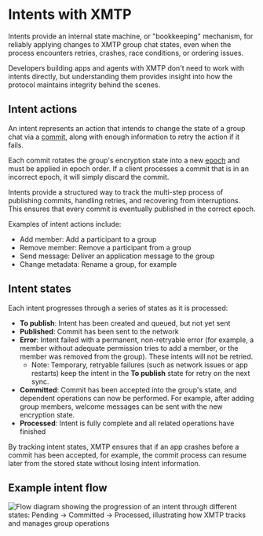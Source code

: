 # Intents with XMTP

Intents provide an internal state machine, or "bookkeeping" mechanism, for reliably applying changes to XMTP group chat states, even when the process encounters retries, crashes, race conditions, or ordering issues.

Developers building apps and agents with XMTP don't need to work with intents directly, but understanding them provides insight into how the protocol maintains integrity behind the scenes.

## Intent actions

An intent represents an action that intends to change the state of a group chat via a [commit](/protocol/envelope-types#commit-messages), along with enough information to retry the action if it fails.

Each commit rotates the group's encryption state into a new [epoch](/protocol/epochs) and must be applied in epoch order. If a client processes a commit that is in an incorrect epoch, it will simply discard the commit.

Intents provide a structured way to track the multi-step process of publishing commits, handling retries, and recovering from interruptions. This ensures that every commit is eventually published in the correct epoch.

Examples of intent actions include:

- Add member: Add a participant to a group
- Remove member: Remove a participant from a group
- Send message: Deliver an application message to the group
- Change metadata: Rename a group, for example

## Intent states

Each intent progresses through a series of states as it is processed:

- **To publish**: Intent has been created and queued, but not yet sent
- **Published**: Commit has been sent to the network
- **Error**: Intent failed with a permanent, non-retryable error (for example, a member without adequate permission tries to add a member, or the member was removed from the group). These intents will not be retried.
  - Note: Temporary, retryable failures (such as network issues or app restarts) keep the intent in the **To publish** state for retry on the next sync.
- **Committed**: Commit has been accepted into the group's state, and dependent operations can now be performed. For example, after adding group members, welcome messages can be sent with the new encryption state.
- **Processed**: Intent is fully complete and all related operations have finished

By tracking intent states, XMTP ensures that if an app crashes before a commit has been accepted, for example, the commit process can resume later from the stored state without losing intent information.

## Example intent flow

![Flow diagram showing the progression of an intent through different states: Pending → Committed → Processed, illustrating how XMTP tracks and manages group operations](https://raw.githubusercontent.com/xmtp/docs-xmtp-org/refs/heads/main/docs/pages/img/intents-flow.png)
